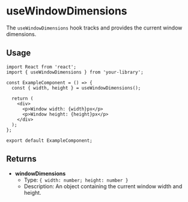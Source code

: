 
<Meta of={UseWindowDimensionsStories} title='Hooks/useWindowDimensions' />

# useWindowDimensions

The `useWindowDimensions` hook tracks and provides the current window dimensions.

<Canvas>
  <Story of={UseWindowDimensionsStories.Default} />
</Canvas>

## Usage

```tsx
import React from 'react';
import { useWindowDimensions } from 'your-library';

const ExampleComponent = () => {
  const { width, height } = useWindowDimensions();

  return (
    <div>
      <p>Window width: {width}px</p>
      <p>Window height: {height}px</p>
    </div>
  );
};

export default ExampleComponent;
```

## Returns

- **windowDimensions**
  - Type: `{ width: number; height: number }`
  - Description: An object containing the current window width and height.
